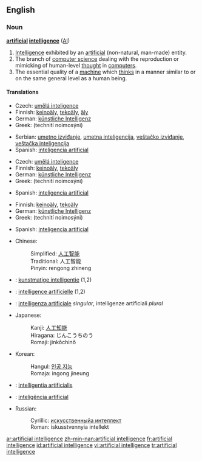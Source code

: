 ==English==

===Noun===
{{wikipedia}}
'''[[artificial]] [[intelligence]]''' ([[AI]])

# [[intelligence|Intelligence]] exhibited by an [[artificial]] (non-natural, man-made) entity.
# The branch of [[computer science]] dealing with the reproduction or mimicking of human-level [[thought]] in [[computer]]s.
# The essential quality of a [[machine]] which [[think]]s in a manner similar to or on the same general level as a human being.

====Translations====
{{trans-top|intelligence exhibited by an artificial entity}}
*Czech: [[umělá inteligence]] {{f}}
*Finnish: [[keinoäly]], [[tekoäly]], [[äly]]
*German: [[künstliche Intelligenz]]
*Greek: {{t|el|τεχνητή νοημοσύνη|f}} (technití noimosýni)
{{trans-mid}}
*Serbian: [[umetno izviđanje]], [[umetna inteligencija]], [[veštačko izviđanje]], [[veštačka inteligencija]]
*Spanish: [[inteligencia artificial]]
{{trans-bottom}}

{{trans-top|branch of computer science}}
*Czech: [[umělá inteligence]] {{f}}
*Finnish: [[keinoäly]], [[tekoäly]]
*German: [[künstliche Intelligenz]]
*Greek: {{t|el|τεχνητή νοημοσύνη|f}} (technití noimosýni)
{{trans-mid}}
*Spanish: [[inteligencia artificial]]
{{trans-bottom}}

{{trans-top|quality of a machine}}
*Finnish: [[keinoäly]], [[tekoäly]]
*German: [[künstliche Intelligenz]]
*Greek: {{t|el|τεχνητή νοημοσύνη|f}} (technití noimosýni)
{{trans-mid}}
*Spanish: [[inteligencia artificial]]
{{trans-bottom}}

{{checktrans}}
{{trans-top|translations to be checked}}
*Chinese:
*:Simplified: [[人工智能]]
*:Traditional: 人工智能
*:Pinyin: rengong zhineng
*{{ttbc|Dutch}}: [[kunstmatige intelligentie]] {{f}} (1,2)
*{{ttbc|French}}: [[intelligence artificielle]] {{f}} (1,2)
*{{ttbc|Italian}}: [[intelligenza artificiale]] ''singular'', intelligenze artificiali ''plural''
{{trans-mid}}
*Japanese:
*:Kanji: [[人工知能]]
*:Hiragana: じんこうちのう
*:Romaji: jinkōchinō
*Korean:
*:Hangul: [[인공 지능]]
*:Romaja: ingong jineung
*{{ttbc|Latin}}: [[intelligentia artificialis]] {{f}}
*{{ttbc|Portugal}}: [[inteligência artificial]]
*Russian:
*:Cyrillic: [[искусственныйа интеллект]]
*:Roman: iskusstvennyia intellekt
{{trans-bottom}}

[[ar:artificial intelligence]]
[[zh-min-nan:artificial intelligence]]
[[fr:artificial intelligence]]
[[id:artificial intelligence]]
[[vi:artificial intelligence]]
[[tr:artificial intelligence]]